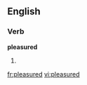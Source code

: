 
==English==

===Verb===
'''pleasured'''

# {{past of|[[pleasure]]}}

[[fr:pleasured]]
[[vi:pleasured]]